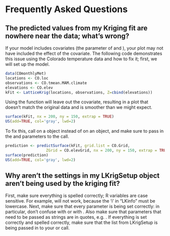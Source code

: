# Frequently Asked Questions

## The predicted values from my Kriging fit are nowhere near the data; what's wrong?

If your model includes covariates (the \ttt{Z} parameter of \ttt{LatticeKrig} and \ttt{LKrig}), your plot may not have included the effect of the covariate. The following code demonstrates this issue using the Colorado temperature data and how to fix it; first, we will set up the model.
```r
data(COmonthlyMet)
locations <- CO.loc
observations <- CO.tmean.MAM.climate
elevations <- CO.elev
kFit <- LatticeKrig(locations, observations, Z=cbind(elevations))
```

Using the \ttt{surface} function will leave out the covariate, resulting in a plot that doesn't match the original data and is smoother than we might expect.

```r
surface(kFit, nx = 200, ny = 150, extrap = TRUE)
US(add=TRUE, col='gray', lwd=2)
```

To fix this, call \ttt{surface} on a \ttt{predictSurface} object instead of on an \ttt{LKrig} object, and make sure to pass in the \ttt{grid.list} and \ttt{ZGrid} parameters  to the \ttt{predictSurface} call.

```r
prediction <- predictSurface(kFit, grid.list = CO.Grid, 
                  ZGrid = CO.elevGrid, nx = 200, ny = 150, extrap = TRUE)
surface(prediction)
US(add=TRUE, col='gray', lwd=2)
```

## Why aren't the settings in my LKrigSetup object aren't being used by the kriging fit?

First, make sure everything is spelled correctly; R variables are case sensitive. For example, \ttt{LatticeKrig(x, y, LKInfo = info)} will not work, because the 'i' in "LKinfo" must be lowercase. Next, make sure that every parameter is being set correctly: in particular, don't confuse \ttt{x} with \ttt{X} or \ttt{alpha} with \ttt{a.wghts}. Also make sure that parameters that need to be passed as strings are in quotes, e.g. \ttt{LKGeometry = "LKSphere", distance.type="GreatCircle"}. If everything is set correctly and spelled correctly, make sure that the list from LKrigSetup is being passed in to your \ttt{LatticeKrig} or \ttt{LKrig} call.


<!--
aVec <- c(1, 0.25, 0.25*0.25)
 info <- LKrigSetup(newLocations, nlevel = 3, alpha = aVec/sum(aVec), LKGeometry = "LKSphere")
 kFit <- LatticeKrig(newLocations, dataValues, LKinfo=info)
Error in solve.default(t(X) %*% X, c(1, 0, 0)) : 
  Lapack routine dgesv: system is exactly singular: U[2,2] = 0
Timing stopped at: 0.05 0 0.06
Timing stopped at: 0.28 0 0.29 
-->

<!--
> info <- LKrigSetup(newLocations, nlevel = 3, alpha = aVec/sum(aVec), LKGeometry = "LKSphere")
> info <- LKrigSetup(dataLocations, nlevel = 3, alpha = aVec/sum(aVec), LKGeometry = "LKSphere")
Error in mLevel[l] <- nrow(grid.all.levels[[l]]) : 
  replacement has length zero
-->